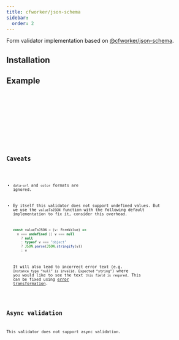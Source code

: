 ```yaml
---
title: cfworker/json-schema
sidebar:
  order: 2
---
```





Form validator implementation based on [@cfworker/json-schema](https://github.com/cfworker/cfworker/tree/main/packages/json-schema).

## Installation

<Npm pkg="@sjsf/cfworker-validator @cfworker/json-schema" />

## Example

<Tabs>
  <TabItem label="form.svelte">
    <Code code={formCode} lang='svelte' />
  </TabItem>
  <TabItem label="shared.ts">
    <Code code={sharedCode} lang='typescript' />
  </TabItem>
</Tabs>

<FormCard>
  <Form client:only="svelte" />
</FormCard>

## Caveats

- `data-url` and `color` formats are ignored.

- By itself this validator does not support undefined values. But we use the
  `valueToJSON` function with the following default implementation to fix it,
  consider this overhead.

  ```typescript
  const valueToJSON = (v: FormValue) =>
    v === undefined || v === null
      ? null
      : typeof v === "object"
      ? JSON.parse(JSON.stringify(v))
      : v
  ```

  It will also lead to incorrect error text (e.g.
  `Instance type “null” is invalid. Expected “string”`) where you would like to
  see the text `this field is requred`.
  This can be fixed using [error transformation](../../form/validator/).

## Async validation

This validator does not support async validation.

